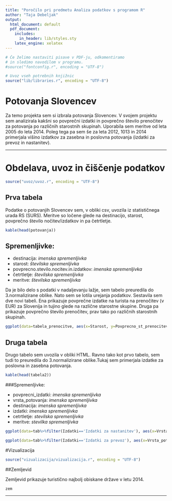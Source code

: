```yaml
---
title: "Poročilo pri predmetu Analiza podatkov s programom R"
author: "Taja Debeljak"
output:
  html_document: default
  pdf_document:
    includes:
      in_header: lib/styles.sty
    latex_engine: xelatex
---
```


```r
# Če želimo nastaviti pisave v PDF-ju, odkomentiramo
# in sledimo navodilom v programu.
#source("fontconfig.r", encoding = "UTF-8")

# Uvoz vseh potrebnih knjižnic
source("lib/libraries.r", encoding = "UTF-8")
```

# Potovanja Slovencev

Za temo projekta sem si izbrala potovanja Slovencev. V svojem projektu sem analizirala kakšni so povprečni izdatki in povprečno število prenočitev za potovanja po različnih starostnih skupinah. Uporabila sem meritve od leta 2005 do leta 2014. Poleg tega pa sem še za leta 2012, 1013 in 2014 primerjala višino izdatkov za zasebna in poslovna potovanja (izdatki za prevoz in nastanitev).

***

# Obdelava, uvoz in čiščenje podatkov

```r
source("uvoz/uvoz.r", encoding = "UTF-8")
```

## Prva tabela

Podatke o potovanjih Slovencev sem, v obliki csv, uvozila iz statističnega urada RS (SURS). Meritve so ločene glede na destinacijo, starost, povprečno število nočitev/izdatkov in pa četrtletje. 

```r
kable(head(potovanja))
```


## Spremenljivke:


* destinacija: _imenska spremenljivka_
* starost: _številska spremenljivka_
* povprecno.stevilo.nocitev.in.izdatkov: _imenska spremenljivka_
* četrtletje: _številska spremenljivka_
* meritve: _številska spremenljivka_


Da je bilo delo s podatki v nadaljevanju lažje, sem tabelo preuredila do 3.normalizirane oblike. 
Nato sem se lotila urejanja podatkov. Sestavila sem dve novi tabeli. Ena prikazuje povprečne izdatke na turista na prenočitev (v EUR) za Slovenija in tujino glede na različne starostne skupine. Druga pa prikazuje povprečno število prenočitev, prav tako po različnih starostnih skupinah. 



```r
ggplot(data=tabela_prenocitve, aes(x=Starost, y=Povprecno_st_prenocitev_tujina)) + geom_bar(stat="identity",fill="indianred",size=1)
```


## Druga tabela

Drugo tabelo sem uvozila v obliki HTML. Ravno tako kot prvo tabelo, sem tudi to preuredila do 3.normalizirane oblike.Tukaj sem primerjala izdatke za poslovna in zasebna potovanja.



```r
kable(head(tabela2))
```

###Spremenljivke:

* povprecni_izdatki: _imenska spremenljivka_
* vrsta_potovanja: _imenska spremenljivka_
* destinacija: _imenska spremenljivka_
* izdatki: _imenska spremenljivka_
* cetrtletje: _stevilska spremenljivka_
* meritve: _stevilka spremenljivka_

```r
ggplot(data=tab%>%filter(Izdatki=='Izdatki za nastanitev'), aes(x=Vrsta_potovanja, y=`Meritve`, fill=Destinacija)) + geom_bar(stat = "identity", position = "dodge")
```

```r
ggplot(data=tab%>%filter(Izdatki=='Izdatki za prevoz'), aes(x=Vrsta_potovanja, y=`Meritve`, fill=Destinacija)) + geom_bar(stat = "identity", position = "dodge")
```


#Vizualizacija

```r
source("vizualizacija/vizualizacija.r", encoding = "UTF-8")
```


##Zemljevid

Zemljevid prikazuje turistično najbolj obiskane države v letu 2014.

```r
zem
```





***

